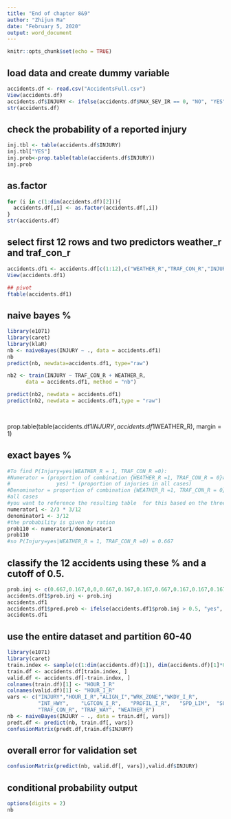 ---
title: "End of chapter 8&9"
author: "Zhijun Ma"
date: "February 5, 2020"
output: word_document
---

```{r setup, include=FALSE}
knitr::opts_chunk$set(echo = TRUE)
```

## load data and create dummy variable
```{r accidents}
accidents.df <- read.csv("AccidentsFull.csv")
View(accidents.df)
accidents.df$INJURY <- ifelse(accidents.df$MAX_SEV_IR == 0, "NO", "YES")
str(accidents.df)
```

## check the probability of a reported injury
```{r}
inj.tbl <- table(accidents.df$INJURY)
inj.tbl["YES"]
inj.prob<-prop.table(table(accidents.df$INJURY))
inj.prob
```

## as.factor
```{r}
for (i in c(1:dim(accidents.df)[2])){
  accidents.df[,i] <- as.factor(accidents.df[,i])
}
str(accidents.df)
```



## select first 12 rows and two predictors weather_r and traf_con_r
```{r pressure, echo=FALSE}
accidents.df1 <- accidents.df[c(1:12),c("WEATHER_R","TRAF_CON_R","INJURY")]
View(accidents.df1)

## pivot
ftable(accidents.df1)
```

## naive bayes %
```{r}

library(e1071)
library(caret)
library(klaR)
nb <- naiveBayes(INJURY ~ ., data = accidents.df1)
nb
predict(nb, newdata=accidents.df1, type="raw")       

nb2 <- train(INJURY ~ TRAF_CON_R + WEATHER_R, 
      data = accidents.df1, method = "nb")

predict(nb2, newdata = accidents.df1)
predict(nb2, newdata = accidents.df1,type = "raw")

                               
```
prop.table(table(accidents.df1$INJURY, accidents.df1$WEATHER_R), margin = 1)   

## exact bayes %
```{r}
#To find P(Injury=yes|WEATHER_R = 1, TRAF_CON_R =0):
#Numerator = (proportion of combination {WEATHER_R =1, TRAF_CON_R = 0}when Injury =  
#               yes) * (proportion of injuries in all cases)
#Denominator = proportion of combination {WEATHER_R =1, TRAF_CON_R = 0} in 
#all cases
#you want to reference the resulting table  for this based on the three variables
numerator1 <- 2/3 * 3/12
denominator1 <- 3/12
#the probability is given by ration
prob110 <- numerator1/denominator1
prob110
#so P(Injury=yes|WEATHER_R = 1, TRAF_CON_R =0) = 0.667
```

## classify the 12 accidents using these % and a cutoff of 0.5.
```{r}
prob.inj <- c(0.667,0.167,0,0,0.667,0.167,0.167,0.667,0.167,0.167,0.167,0)
accidents.df1$prob.inj <- prob.inj
accidents.df1
accidents.df1$pred.prob <- ifelse(accidents.df1$prob.inj > 0.5, "yes", "no")
accidents.df1
```

## use the entire dataset and partition 60-40
```{r}
library(e1071)
library(caret)
train.index <- sample(c(1:dim(accidents.df)[1]), dim(accidents.df)[1]*0.6)  
train.df <- accidents.df[train.index, ]
valid.df <- accidents.df[-train.index, ]
colnames(train.df)[1] <- "HOUR_I_R"
colnames(valid.df)[1] <- "HOUR_I_R"
vars <- c("INJURY","HOUR_I_R","ALIGN_I","WRK_ZONE","WKDY_I_R",
          "INT_HWY",	"LGTCON_I_R",	"PROFIL_I_R",	"SPD_LIM",	"SUR_COND",
          "TRAF_CON_R",	"TRAF_WAY",	"WEATHER_R")
nb <- naiveBayes(INJURY ~ ., data = train.df[, vars])
predt.df <- predict(nb, train.df[, vars])
confusionMatrix(predt.df,train.df$INJURY)
```

## overall error for validation set
```{r}
confusionMatrix(predict(nb, valid.df[, vars]),valid.df$INJURY)
```

## conditional probability output
```{r}
options(digits = 2)
nb

```

